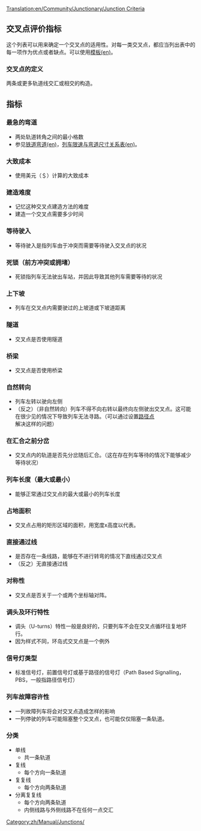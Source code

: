 [[Translation:en/Community/Junctionary/Junction Criteria]]
{{zh/Manual/目录}}

==交叉点评价指标==
这个列表可以用来确定一个交叉点的适用性。对每一类交叉点，都应当列出表中的每一项作为优点或者缺点。可以使用[[Template:en/Community/Junctionary/Junction Criteria|模板(en)]]。

===交叉点的定义===
两条或更多轨道线交汇或相交的构造。

==指标==

===最急的弯道===
* 两处轨道转角之间的最小格数
* 参见[[en/Community/Corners|铁道弯道(en)]]，[[en/Manual/Game Mechanics/Main Page#trains|列车限速与弯道尺寸关系表(en)]]。

===大致成本===
* 使用美元（＄）计算的大致成本

===建造难度===
* 记忆这种交叉点建造方法的难度
* 建造一个交叉点需要多少时间

===等待驶入===
* 等待驶入是指列车由于冲突而需要等待驶入交叉点的状况

===死锁（前方冲突或拥堵）===
* 死锁指列车无法驶出车站，并因此导致其他列车需要等待的状况

===上下坡===
* 列车在交叉点内需要驶过的上坡道或下坡道距离

===隧道=== 
* 交叉点是否使用隧道

===桥梁===
* 交叉点是否使用桥梁

===自然转向=== 
* 列车左转以驶向左侧
* （反之）（非自然转向）列车不得不向右转以最终向左侧驶出交叉点。这可能在很少见的情况下导致列车无法寻路。（可以通过设置[[en/Manual/Waypoints|路径点]]解决这样的问题）

===在汇合之前分岔===
* 交叉点内的轨道是否先分岔随后汇合。（这在存在列车等待的情况下能够减少等待状况）

===列车长度（最大或最小）===
* 能够正常通过交叉点的最大或最小的列车长度

===占地面积===
* 交叉点占用的矩形区域的面积，用宽度x高度以代表。

===直接通过线===
* 是否存在一条线路，能够在不进行转弯的情况下直线通过交叉点
* （反之）无直接通过线

===对称性===
* 交叉点是否关于一个或两个坐标轴对阵。

===调头及环行特性===
* 调头（U-turns）特性一般是良好的，只要列车不会在交叉点循环往复地环行。
* 因为样式不同，环岛式交叉点是一个例外

===信号灯类型===
* 标准信号灯，前置信号灯或基于路径的信号灯（Path Based Signalling，PBS，一般指路径信号灯）

===列车故障容许性===
* 一列故障列车将会对交叉点造成怎样的影响
* 一列停驶的列车可能阻塞整个交叉点，也可能仅仅阻塞一条轨道。

===分类===
* 单线
** 共一条轨道
* 复线
** 每个方向一条轨道
* 复复线
** 每个方向两条轨道
* 分离复复线
** 每个方向两条轨道
** 内侧线路与外侧线路不在任何一点交汇

[[Category:zh/Manual/Junctions/]]